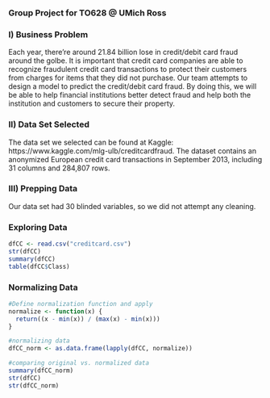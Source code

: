 ### Group Project for TO628 @ UMich Ross

### I) Business Problem

Each year, there're around 21.84 billion lose in credit/debit card fraud around the golbe. It is important that credit card companies are able to recognize fraudulent credit card transactions to protect their customers from charges for items that they did not purchase. Our team attempts to design a model to predict the credit/debit card fraud. By doing this, we will be able to help financial institutions better detect fraud and help both the institution and customers to secure their property.

### II) Data Set Selected

The data set we selected can be found at Kaggle: https://www.kaggle.com/mlg-ulb/creditcardfraud. The dataset contains an anonymized European credit card transactions in September 2013, including 31 columns and 284,807 rows.

### III) Prepping Data

Our data set had 30 blinded variables, so we did not attempt any cleaning. 

### Exploring Data
```r
dfCC <- read.csv("creditcard.csv")
str(dfCC)
summary(dfCC)
table(dfCC$Class)
```

### Normalizing Data
```r
#Define normalization function and apply
normalize <- function(x) { 
  return((x - min(x)) / (max(x) - min(x)))
}

#normalizing data
dfCC_norm <- as.data.frame(lapply(dfCC, normalize))

#comparing original vs. normalized data
summary(dfCC_norm)
str(dfCC)
str(dfCC_norm)
```

